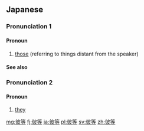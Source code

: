==Japanese==
{{ja-kanjitab|あれ|ら|yomi=k}}
===Pronunciation 1===
{{ja-pron|あれら|y=k}}

====Pronoun====
{{ja-pos|あれら|pronoun}}

# [[those]] (referring to things distant from the speaker)

====See also====
{{Japanese demonstratives}}

{{ja-kanjitab|かれ|ら|yomi=k}}
===Pronunciation 2===
{{ja-pron|かれら|y=k}}

====Pronoun====
{{ja-pos|pronoun|かれら}}

# {{lb|ja|casual}} [[they]]

[[mg:彼等]]
[[fj:彼等]]
[[ja:彼等]]
[[pl:彼等]]
[[sv:彼等]]
[[zh:彼等]]